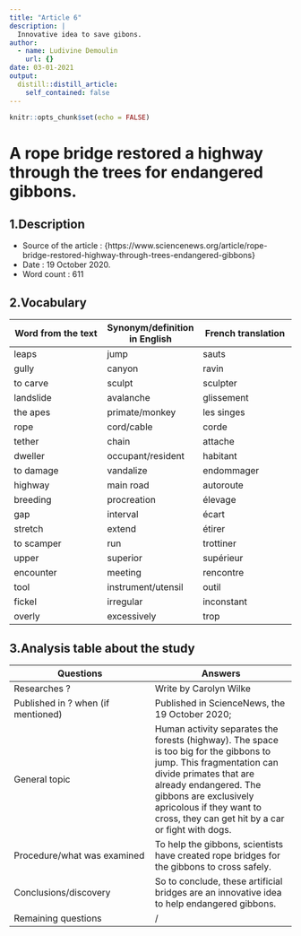```yaml
---
title: "Article 6"
description: |
  Innovative idea to save gibons.
author:
  - name: Ludivine Demoulin
    url: {}
date: 03-01-2021
output:
  distill::distill_article:
    self_contained: false
---
```


```r
knitr::opts_chunk$set(echo = FALSE)
```

# A rope bridge restored a highway through the trees for endangered gibbons.

## 1.Description

- Source of the article : {https://www.sciencenews.org/article/rope-bridge-restored-highway-through-trees-endangered-gibbons} 
- Date : 19 October 2020.
- Word count : 611

## 2.Vocabulary

| Word from the text | Synonym/definition in English | French translation |
| --- | --- | --- |
| leaps | jump | sauts |
| gully | canyon | ravin |
| to carve | sculpt | sculpter |
| landslide | avalanche | glissement |
| the apes | primate/monkey | les singes |
| rope | cord/cable | corde |
| tether | chain | attache |
| dweller | occupant/resident | habitant |
| to damage | vandalize | endommager |
| highway | main road | autoroute |
| breeding | procreation | élevage |
| gap | interval | écart |
| stretch | extend | étirer |
| to scamper | run | trottiner |
| upper | superior | supérieur |
| encounter | meeting | rencontre |
| tool | instrument/utensil | outil |
| fickel | irregular | inconstant |
| overly | excessively | trop |

## 3.Analysis table about the study

| Questions | Answers |
| --- | --- |
| Researches ? | Write by Carolyn Wilke |
| Published in ? when (if mentioned) | Published in ScienceNews, the 19 October 2020; |
| General topic | Human activity separates the forests (highway). The space is too big for the gibbons to jump. This fragmentation can divide primates that are already endangered. The gibbons are exclusively apricolous if they want to cross, they can get hit by a car or fight with dogs. |
| Procedure/what was examined | To help the gibbons, scientists have created rope bridges for the gibbons to cross safely. |
| Conclusions/discovery | So to conclude, these artificial bridges are an innovative idea to help endangered gibbons. |
| Remaining questions | / |
